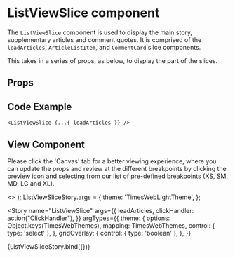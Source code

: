 
<Meta
  title="Newskit Slices/List View Slice"
  component={ListViewSlice}
/>

# ListViewSlice component
The `ListViewSlice` component is used to display the main story, supplementary articles and comment quotes.
It is comprised of the `leadArticles`, `ArticleListItem`, and `CommentCard` slice components.

This takes in a series of props, as below, to display the part of the slices.

## Props
<Props of={ListViewSlice} />

## Code Example
`<ListViewSlice {...{ leadArticles }} />`

## View Component
Please click the 'Canvas' tab for a better viewing experience, where you can update the props and review at the different breakpoints by clicking the preview icon and selecting from our list of pre-defined breakpoints (XS, SM, MD, LG and XL).

  <TCThemeProvider theme={theme}>
    <>
      <GridOverlay show={gridOverlay} />
      <ListViewSlice {...{ leadArticles, clickHandler }} />
    </>
  </TCThemeProvider>
);
ListViewSliceStory.args = {
  theme: 'TimesWebLightTheme',
};

<Story 
  name="ListViewSlice"
  args={{
    leadArticles,
    clickHandler: action("ClickHandler"),
  }}
  argTypes={{
    theme: {
      options: Object.keys(TimesWebThemes),
      mapping: TimesWebThemes,
      control: { type: 'select' },
    },
    gridOverlay: {
      control: { type: 'boolean' },
    },
  }}
>
  {ListViewSliceStory.bind({})}
</Story>

